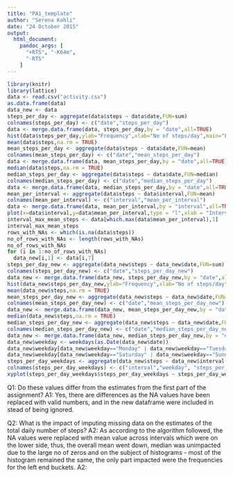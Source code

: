 ```yaml
---
title: "PA1_template"
author: "Serena Kohli"
date: "24 October 2015"
output:
  html_document:
    pandoc_args: [
      "+RTS", "-K64m",
      "-RTS"
    ]
---
```


```r
library(knitr)
library(lattice)
data <- read.csv("activity.csv")
as.data.frame(data)
data_new <- data
steps_per_day <- aggregate(data$steps ~ data$date,FUN=sum)
colnames(steps_per_day) <- c("date","steps_per_day")
data <- merge.data.frame(data, steps_per_day,by = "date",all=TRUE)
hist(data$steps_per_day,ylab="Frequency",xlab="No of steps/day",main="Frequency of the no of steps/day")
mean(data$steps,na.rm = TRUE)
mean_steps_per_day <- aggregate(data$steps ~ data$date,FUN=mean)
colnames(mean_steps_per_day) <- c("date","mean_steps_per_day")
data <- merge.data.frame(data, mean_steps_per_day,by = "date",all=TRUE)
median(data$steps,na.rm = TRUE)
median_steps_per_day <- aggregate(data$steps ~ data$date,FUN=median)
colnames(median_steps_per_day) <- c("date","median_steps_per_day")
data <- merge.data.frame(data, median_steps_per_day,by = "date",all=TRUE)
mean_per_interval <- aggregate(data$steps ~ data$interval,FUN=mean)
colnames(mean_per_interval) <- c("interval","mean_per_interval")
data <- merge.data.frame(data, mean_per_interval,by = "interval",all=TRUE)
plot(x=data$interval,y=data$mean_per_interval,type = "l",xlab = "Intervals",ylab="Avg no of steps",main="Timeseries plot of intervals Vs Avg no of steps")   
interval_max_mean_steps <- data[which.max(data$mean_per_interval),1]
interval_max_mean_steps
rows_with_NAs <- which(is.na(data$steps))
no_of_rows_with_NAs <- length(rows_with_NAs)
no_of_rows_with_NAs
for (i in 1:no_of_rows_with_NAs)
  data_new[i,1] <- data[i,7]
steps_per_day_new <- aggregate(data_new$steps ~ data_new$date,FUN=sum)
colnames(steps_per_day_new) <- c("date","steps_per_day_new")
data_new <- merge.data.frame(data_new, steps_per_day_new,by = "date",all=TRUE)
hist(data_new$steps_per_day_new,ylab="Frequency",xlab="No of steps/day",main="Frequency of the no of steps/day - NEW")
mean(data_new$steps,na.rm = TRUE)
mean_steps_per_day_new <- aggregate(data_new$steps ~ data_new$date,FUN=mean)
colnames(mean_steps_per_day_new) <- c("date","mean_steps_per_day_new")
data_new <- merge.data.frame(data_new, mean_steps_per_day_new,by = "date",all=TRUE)
median(data_new$steps,na.rm = TRUE)
median_steps_per_day_new <- aggregate(data_new$steps ~ data_new$date,FUN=median)
colnames(median_steps_per_day_new) <- c("date","median_steps_per_day_new")
data_new <- merge.data.frame(data_new, median_steps_per_day_new,by = "date",all=TRUE)
data_new$weekday <- weekdays(as.Date(data_new$date))
data_new$weekday[data_new$weekday=="Monday" | data_new$weekday=="Tuesday" | data_new$weekday=="Wednesday" | data_new$weekday=="Thursday" | data_new$weekday=="Friday"] <- "Weekday"
data_new$weekday[data_new$weekday=="Saturday" | data_new$weekday=="Sunday"] <- "Weekend"
steps_per_day_weekdays <- aggregate(data_new$steps ~ data_new$interval + data_new$weekday,FUN=mean)
colnames(steps_per_day_weekdays) <- c("interval","weekday", "steps_per_day_weekdays")
xyplot(steps_per_day_weekdays$steps_per_day_weekdays ~ steps_per_day_weekdays$interval | steps_per_day_weekdays$weekday, type = "l", group = steps_per_day_weekdays$weekday, layout = c(1,2), xlab = "Interval", ylab = "Number of steps")
```
 
Q1: Do these values differ from the estimates from the first part of the assignment? 
A1: Yes, there are differences as the NA values have been replaced with valid numbers, and in the new dataframe were included in stead of being ignored.

Q2: What is the impact of imputing missing data on the estimates of the total daily number of steps?
A2: As according to the algorithm followed, the NA values were replaced with mean value across intervals which were on the lower side, thus, the overall mean went down, median was unimpacted due to the large no of zeros and on the subject of histograms - most of the histogram remained the same, the only part impacted were the frequencies for the left end buckets.
A2: 
